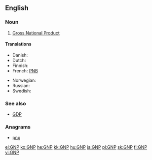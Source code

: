 ==English==
{{wikipedia}}

===Noun===
{{en-noun|?}}

# {{context|economics|lang=en}} [[gross national product|Gross National Product]]

====Translations====
{{trans-top|Gross National Product}}
* Danish: {{t-|da|BNP}}
* Dutch: {{t-|nl|BNP}}
* Finnish: {{t+|fi|BKT}}
* French: [[PNB]]
{{trans-mid}}
* Norwegian: {{t-|no|BNP}}
* Russian: {{t-|ru|ВНП|m|tr=ve-en-pé}}
* Swedish: {{t+|sv|BNP}}
{{trans-bottom}}

===See also===
* [[GDP]]

===Anagrams===
* [[png#English|png]]

[[el:GNP]]
[[ko:GNP]]
[[he:GNP]]
[[kk:GNP]]
[[hu:GNP]]
[[ja:GNP]]
[[pl:GNP]]
[[sk:GNP]]
[[fi:GNP]]
[[vi:GNP]]